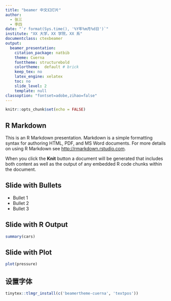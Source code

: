 ---
title: "beamer 中文幻灯片"
author:
  - 张三
  - 李四
date: "`r format(Sys.time(), '%Y年%m月%d日')`"
institute: "XX 大学，XX 学院，XX 系"
documentclass: ctexbeamer
output: 
  beamer_presentation: 
    citation_package: natbib
    theme: Cuerna
    fonttheme: structurebold
    colortheme:  default # brick
    keep_tex: no
    latex_engine: xelatex
    toc: no
    slide_level: 2
    template: null
classoption: "fontset=adobe,zihao=false"
---

```{r setup, include=FALSE}
knitr::opts_chunk$set(echo = FALSE)
```

## R Markdown

This is an R Markdown presentation. Markdown is a simple formatting syntax for authoring HTML, PDF, and MS Word documents. For more details on using R Markdown see <http://rmarkdown.rstudio.com>.

When you click the **Knit** button a document will be generated that includes both content as well as the output of any embedded R code chunks within the document.

## Slide with Bullets

- Bullet 1
- Bullet 2
- Bullet 3

## Slide with R Output

```{r cars, echo = TRUE}
summary(cars)
```

## Slide with Plot

```{r pressure}
plot(pressure)
```


## 设置字体 {#sec:setup-cuerna}

```r
tinytex::tlmgr_install(c('beamertheme-cuerna', 'textpos'))
```
